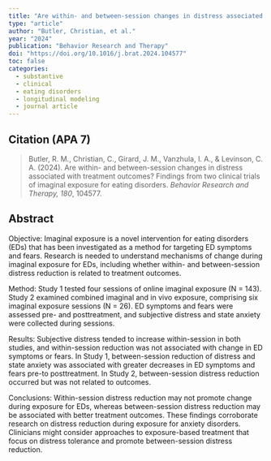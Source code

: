 ```yaml
---
title: "Are within- and between-session changes in distress associated with treatment outcomes? Findings from two clinical trials of exposure for eating disorders"
type: "article"
author: "Butler, Christian, et al."
year: "2024"
publication: "Behavior Research and Therapy"
doi: "https://doi.org/10.1016/j.brat.2024.104577"
toc: false
categories:
  - substantive
  - clinical
  - eating disorders
  - longitudinal modeling
  - journal article
---
```


## Citation (APA 7)

> Butler, R. M., Christian, C., Girard, J. M., Vanzhula, I. A., & Levinson, C. A. (2024). Are within- and between-session changes in distress associated with treatment outcomes? Findings from two clinical trials of imaginal exposure for eating disorders. *Behavior Research and Therapy, 180*, 104577.

## Abstract

Objective: Imaginal exposure is a novel intervention for eating disorders (EDs) that has been investigated as a method for targeting ED symptoms and fears. Research is needed to understand mechanisms of change during imaginal exposure for EDs, including whether within- and between-session distress reduction is related to treatment outcomes.

Method: Study 1 tested four sessions of online imaginal exposure (N = 143). Study 2 examined combined imaginal and in vivo exposure, comprising six imaginal exposure sessions (N = 26). ED symptoms and fears were assessed pre- and posttreatment, and subjective distress and state anxiety were collected during sessions.

Results: Subjective distress tended to increase within-session in both studies, and within-session reduction was not associated with change in ED symptoms or fears. In Study 1, between-session reduction of distress and state anxiety was associated with greater decreases in ED symptoms and fears pre-to posttreatment. In Study 2, between-session distress reduction occurred but was not related to outcomes.

Conclusions: Within-session distress reduction may not promote change during exposure for EDs, whereas between-session distress reduction may be associated with better treatment outcomes. These findings corroborate research on distress reduction during exposure for anxiety disorders. Clinicians might consider approaches to exposure-based treatment that focus on distress tolerance and promote between-session distress reduction.
